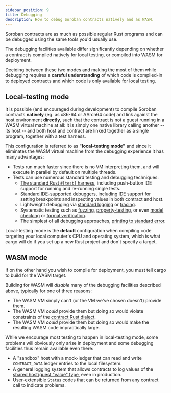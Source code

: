 ```yaml
---
sidebar_position: 9
title: Debugging
description: How to debug Soroban contracts natively and as WASM.
---
```


Soroban contracts are as much as possible regular Rust programs and can be debugged using the same tools you'd usually use.

The debugging facilities available differ significantly depending on whether a contract is compiled natively for local testing, or compiled into WASM for deployment.

Deciding between these two modes and making the most of them while debugging requires a **careful understanding** of which code is compiled-in to deployed contracts and which code is only available for local testing.

## Local-testing mode

It is possible (and encouraged during development) to compile Soroban contracts **natively** (eg. as x86-64 or AArch64 code) and link against the host environment **directly**, such that the contract is not a guest running in a WASM virtual machine at all: it is simply one native library calling another -- its host -- and both host and contract are linked together as a single program, together with a test harness.

This configuration is referred to as **"local-testing mode"** and since it eliminates the WASM virtual machine from the debugging experience it has many advantages:

- Tests run much faster since there is no VM interpreting them, and will execute in parallel by default on multiple threads.
- Tests can use numerous standard testing and debugging techniques:
  - [The standard Rust `#[test]` harness](https://doc.rust-lang.org/reference/attributes/testing.html), including push-button IDE support for running and re-running single tests.
  - [Standard IDE-supported debuggers](https://code.visualstudio.com/docs/languages/rust#_debugging), including IDE support for setting breakpoints and inspecting values in both contract and host.
  - Lightweight debugging via [standard logging](https://docs.rs/log/latest/log/) or [tracing](https://docs.rs/tracing/latest/tracing/).
  - Systematic testing such as [fuzzing](https://crates.io/crates/cargo-fuzz), [property-testing](https://crates.io/crates/proptest), or even [model checking](https://crates.io/crates/kani-verifier) or [formal verification](https://github.com/xldenis/creusot).
  - The simplest of all debugging approaches, [printing to standard error](https://doc.rust-lang.org/std/macro.eprintln.html).

Local-testing mode is the **default** configuration when compiling code targeting your local computer's CPU and operating system, which is what cargo will do if you set up a new Rust project and don't specify a target.

## WASM mode

If on the other hand you wish to compile for deployment, you must tell cargo to build for the WASM target.

Building for WASM will _disable_ many of the debugging facilities described above, typically for one of three reasons:

- The WASM VM simply can't (or the VM we've chosen doesn't) provide them.
- The WASM VM _could_ provide them but doing so would violate constraints of the [contract Rust dialect](rust-dialect.mdx).
- The WASM VM _could_ provide them but doing so would make the resulting WASM code impractically large.

While we encourage most testing to happen in local-testing mode, some problems will obviously only arise in deployment and some debugging facilities thus remain available even there:

- A "sandbox" host with a mock-ledger that can read and write `CONTRACT_DATA` ledger entries to the local filesystem.
- A general logging system that allows contracts to log values of the [shared host/guest "value" type](environment-concepts.mdx), even in production.
- User-extensible `Status` codes that can be returned from any contract call to indicate problems.
